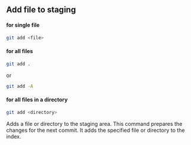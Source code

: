 ## Add file to staging
#### for single file
```sh
git add <file>
```
#### for all files
```sh
git add .
```
or
```sh
git add -A
```
#### for all files in a directory
```sh
git add <directory>
```
Adds a file or directory to the staging area. This command
prepares the changes for the next commit. It adds the
specified file or directory to the index.